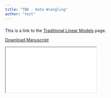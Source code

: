 ```yaml
---
title: "TBD - Data Wrangling"
author: "test"
---
```



#####

This is a link to the [Traditional Linear Models](./1.index.md) page.

<a href="/manuscript.pdf" target="_blank" download="awesome.pdf">Download Manuscript</a>

<iframe src="/manuscript.pdf" />

######
